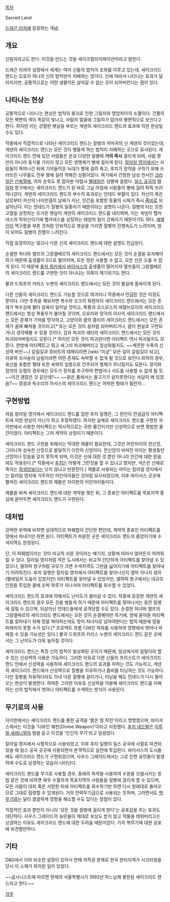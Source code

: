 [[목차]]

Sacred Land

[[드래곤 라자]]에 등장하는 개념.

== 개요 ==
신림지라고도 한다. 이것을 만드는 것을 세이크럴라이제이션이라고 말한다.

드래곤 라자의 설정에서 세계는 여러 신들의 법칙이 조화를 이루고 있는데, 세이크리드 랜드는 오로지 하나의 신의 법칙만이 지배하는 땅이다.
신에 따라서 나타나는 효과가 달라지지만, 공통적으로는 어떤 생물이든 살아갈 수 없는 곳이 되어버린다는 점이 있다.

== 나타나는 현상 ==
공통적으로 나타나는 현상은 법칙의 붕괴로 인한 그림자와 명암차이의 소멸이다. 건물의 모든 벽면의 색이 똑같이 빛나고, 사람의 얼굴에 그림자가 없어져 평면적으로 보인다고 한다. 하지만 이는 강렬한 햇살을 부르는 게덴의 세이크리드 랜드의 효과에 의한 현상일 수도 있다.

작중에서 직접적으로 나타난 세이크리드 랜드는 질병과 까마귀의 신 게덴의 것이었는데, 게덴의 세이크리드 랜드는 모든 것이 병들게 하는 법칙이 지배하는 곳으로 묘사된다. 세이크리드 랜드 안에 있던 사람들은 온갖 다양한 질병에 '''거의 즉시''' 걸리게 되며, 사람 뿐만이 아니라 동식물 가리지 않고 모든 생명체가 병에 걸리게 된다.
[[칼라일 영지]]에서는 사람들이 죽어나간 뒤에 기어들어온 늑대가 병에 걸려 죽고, 후치가 장작을 구하기 위해 쓰러뜨린 나무들도 전부 병에 걸려 약해진 상황이었다. 여기에서 건장한 남성 전사인 [[크라일]]은 [[산욕열]]에, 여자 손목도 못 잡아본 마법사 [[펠레일]]은 성병에 걸렸다. [[일스 공국]]의 [[델하파]] 항구에서는 세이크리드 랜드가 된 바로 그날 아침에 사람들이 병에 걸려 픽픽 쓰러져나갔다.
게덴의 세이크리드 랜드의 부수적 효과로는 언데드 부활이 있다. 자신이 죽은 날로부터 자신의 나이만큼의 날짜가 지난, 인간을 포함한 동물의 시체가 즉시 [[좀비]]로 되살아난다. 이는 언데드가 질병의 일종이기 때문이라는 설명이 나온다.
질병의 타는 듯한 고열을 상징하는 뜨거운 햇살이 게덴의 세이크리드 랜드를 내리쬐며, 이는 게덴이 헬카네스의 하위신이기에 헬카네스를 상징하는 태양의 힘이 강해지기 때문이기도 하다. [[에델린]]이 먹구름을 부른 것처럼 인위적으로 햇살을 가리면 질병의 진행속도가 느려지며, 밤이 되어도 질병의 진행이 느려진다.

직접 등장하지는 않으나 다른 신의 세이크리드 랜드에 대한 설명도 언급된다.

순결한 처녀와 엘프의 그랑엘베르의 세이크리드 랜드에서는 모든 것이 순결을 유지해야하기 때문에 출생률이 0으로 떨어지며, 모든 땅은 사용할 수 없고, 모든 산은 오를 수 없게 된다. 이 때문에 [[퓨처 워커]]에서 [[바이서스]]의 출생률이 떨어지자 엘프들이 그랑엘베르의 세이크리드 랜드를 구현한 것이 아니냐는 의혹이 제기되기도 한다.

불과 드워프의 카리스 누멘의 세이크리드 랜드에서는 모든 것이 불길에 휩싸이게 된다.

다른 신들의 세이크리드 랜드도 가능할 것으로 여겨지나 작중에서 언급된 것은 이정도 뿐이다. 다만 추측을 해보자면 복수와 오크의 화렌차의 세이크리드 랜드에서는 모든 존재가 복수심에 불타 살육이 일어날 것이고, 폭풍과 코스모스의 에델브로이의 세이크리드 랜드에서는 항상 폭풍우가 몰아칠 것이며, 오로라와 망각의 이사의 세이크리드 랜드에서는 모든 존재가 기억을 망각하고, 고양이와 꿈의 콜리의 세이크리드 랜드에서는 모든 존재가 꿈에 빠져들 것이라고[* 또는 모든 것이 꿈처럼 되어버리거나, 꿈이 현실로 구현되거나] 생각해볼 수 있을 것이다. 검과 파괴의 레티의 세이크리드 랜드에서는 모든 것이 파괴되어버릴지도 모른다.[* 하지만 모든 것이 파괴된다면 아티펙트 역시 파괴될지도 모른다. 한방에 아티펙트고 뭐고 싸그리 파괴해버리고 정상화될지도. ~~깨끗한 수폭의 신성력 버전~~] 갈림길과 호비트의 테페리라면 [wiki:"미궁" 모든 길이 갈림길이 되고], 자유와 쇠사슬의 닐림이라면 어떤 존재도 속박할 수 없게 될 것으로 보인다.최악의 경우,육신을 포함한 형태 또한 숙박의 일종으로 간주되어 형체가 무너질지도 모른다. 장미와 정의의 오렘의 경우에는 모두가 정의를 추구하여 편법이나 사도를 사용할 수 없게 될 듯. ~~이건 괜찮은 것 같은데?~~ ~~맑은 물에서는 물고기가 살지못한다는 속담이 왜 있겠음?~~ 영광과 독수리의 아샤스의 세이크리드 랜드는 어떠한 형태가 될런지...

== 구현방법 ==
처음 칼라일 영지에서 세이크리드 랜드를 접한 후치 일행은, 그 원인이 전설급의 아티펙트에 의한 현상이 아닌가 하고 추정하였다. 하지만 실제로 세이크리드 랜드를 구현한 자이펀에서 사용한 아티펙트는 역사적으로는 귀한 물건이지만 신성력으로 보면 평범한 물건이었다. 아티펙트는 그저 계약의 상징이기 때문이다.

세이크리드 랜드 구현을 위해서는 막대한 제물이 필요한데, 그것은 어린아이의 전신앙, 그러니까 성숙한 신앙으로 발달하기 이전의 신앙이다.
전신앙이 바쳐진 아이는 평생동안 신앙이나 믿음을 갖지 못하게 되며, 이것은 신에 대한 것 뿐만 아니라 인간에 대한 믿음에도 적용된다.[* 작중에서 [[후치]]는 어떻게 그런짓을 할 수 있냐고 했지만, 넥슨은 산채로 죽이는 [[희생양]]보다는 낫지 않냐고 반문한다.]
제물로 사용되는 아이는 칼라일 영지에서는 칼라일 영지에 거주하던 어린아이들인 것처럼 묘사되었으며, 이후 바이서스 곳곳에 펼쳐진 세이크리드 랜드의 제물은 자이펀의 어린아이들이다.

제물을 바쳐 세이크리드 랜드에 대한 계약을 맺은 뒤, 그 증표인 아티펙트를 목표지역 중심에 묻어두면 세이크리드 랜드가 구현된다.

== 대처법 ==
강력한 위력에 비하면 상대적으로 파훼법이 간단한 편인데, 계약의 증표인 아티펙트를 땅에서 파내기만 하면 된다. 아티펙트가 파묻힌 곳은 세이크리드 랜드의 중앙이기에 수색지역도 한정된다.

단, 이 파훼법이라는 것이 비교적 쉬운 것이라는 얘기지, 상황에 따라서 얼마든지 어려워질 수 있다.
칼라일 영지처럼 작은 도시에서는 비교적 간단하게 아티펙트를 찾아낼 수 있었으나, 델하파 항구처럼 규모가 크면 수색지역도 그만큼 넓어지기에 아티펙트를 찾아내기 어려워진다.
후치 일행은 칼라일 영지에서 아티펙트를 찾아나선지 얼마 지나지 않아(펠레일의 도움이 있었지만) 아티펙트를 찾아낼 수 있었지만, 델하파 항구에서는 대규모 인원을 투입한 끝에 꼬박 하루가 지나서야 아티펙트를 회수할 수 있었다.

세이크리드 랜드의 효과에 의해서도 난이도가 올라갈 수 있다.
작중에 등장한 게덴의 세이크리드 랜드의 경우 모든 것을 병들게 하기 때문에 아티펙트를 찾아나서는 동안 질병에 걸릴 수 있으며, 되살아난 언데드들에게 공격당할 수도 있다.
순결한 처녀와 엘프의 그랑엘베르의 세이크리드 랜드에서는 모든 것이 순결해야만 하기에, 땅에 묻어둔 아티펙트를 찾아내기 위해 땅을 파야하는데도 땅이 처녀지로 남아야한다는 법칙 때문에 땅을 파헤치지 못할 수가 있다.[* 프로텍트 프롬 디바인 파워를 사용하여 영향에서 벗어나 파헤칠 수 있을 가능성은 있다.]
불과 드워프의 카리스 누멘의 세이크리드 랜드 같은 곳에서는 그 난이도가 더욱 높아질 것이다.

세이크리드 랜드는 특정 신의 법칙이 일상화된 곳이기 때문에, 일상에서의 일탈이라 할 수 있는 신성력의 사용은 가능하다. 그러한 이유로 다른 신들의 프리스트가 세이크리드 랜드 안에서 신성력을 사용하여 세이크리드 랜드의 효과를 피하는 것도 가능하고, 게덴의 세이크리드 랜드에서 신성력으로 질병을 치유하거나 좀비를 터닝하는 것도 가능하다. 다만 질병을 치유하더라도 이내 다른 질병에 걸리거나, 터닝을 해도 언데드가 다시 돌아오는 현상이 발생한다.
하여튼 그러한 이유로 신성력을 이용해 세이크리드 랜드를 지배하는 신의 법칙에서 벗어나 아티펙트를 수색하는 방식이 사용된다.

== 무기로의 사용 ==
자이펀에서는 세이크리드 랜드를 통한 공격을 '붉은 땅 작전'이라고 명명했으며, 바이서스에서는 이것을 '디바인 웨펀(Divine Weapon)'이라고 지칭했다. [[후치 네드발]]은 [[이루릴 세레니얼]]의 말을 듣고 이것을 '인간의 무기'라고 일컬었다.

칼라일 영지에서 시험적으로 사용되었고, 이후 후치 일행이 일스 공국에 사절로 파견되었을 때 일스 공국 곳곳에 사용되면서 본격적으로 실전에 투입된다.
바이서스의 도시들에도 세이크리드 랜드가 구현되었으며, 사우스 그레이드에서는 그로 인한 유민들이 발생하여 수도로 상경하는 모습이 나타난다.

세이크리드 랜드를 무기로 사용할 경우, 종래의 독약을 사용하여 수원을 오염시키는 방법 같은 것에 비하면 매우 수월하게 목표지역의 사람들을 질병에 걸리게 할 수 있으며, 모든 사람이 대피 혹은 사망한 뒤에 아티펙트를 회수하기만 하면 다시 원래대로 돌아오므로 그대로 점령할 수 있게된다.
거의 전략무기급으로 사용되는 듯하며, 그러면서도 [[핵무기]]와는 달리 깔끔하게 영향을 해소할 수도 있다는 장점이 있다.

직접적인 효과 뿐만이 아니라 '모든 것을 질병에 걸리게 한다'는 공포감을 주는 효과도 대단하다. 사우스 그레이드의 농민들이 제대로 보상도 받지 않고 작물을 태워버리고는 상경하는 이유도 세이크리드 랜드에 대한 두려움 때문이었다. 가히 핵무기에 대한 공포에 비견할만하다.

== 기타 ==
D&D에서 이와 비슷한 설정이 있어서 한때 저작권 문제로 한국 판타지계가 시끄러웠을 당시 이 소재가 회자된 일이 있었다.

~~굽시니스트에 따르면 현재의 서울특별시가 1992년 하느님께 봉헌된 세이크리드 랜드라고 한다.~~

[[각주]]
